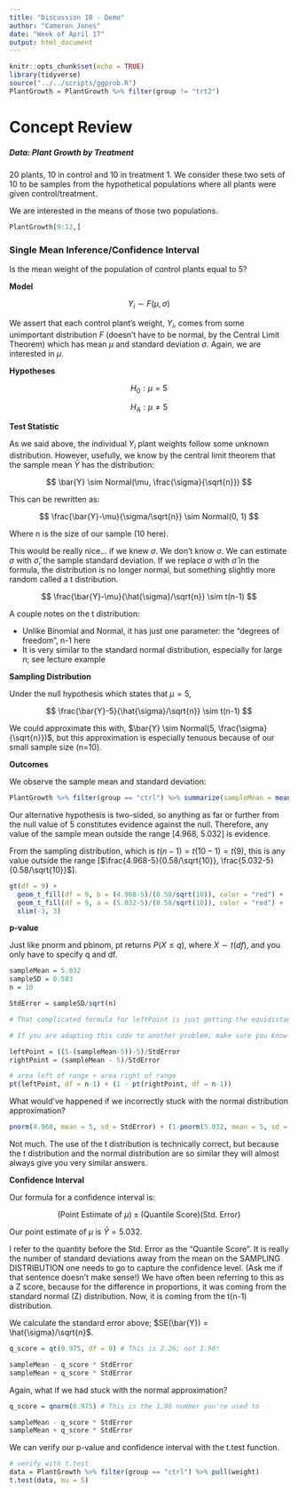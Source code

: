 ---
title: "Discussion 10 - Demo"
author: "Cameron Jones"
date: "Week of April 17"
output: html_document
---

```{r setup, include=FALSE}
knitr::opts_chunk$set(echo = TRUE)
library(tidyverse)
source("../../scripts/ggprob.R")
PlantGrowth = PlantGrowth %>% filter(group != "trt2")
```

# Concept Review

##### Data: Plant Growth by Treatment

20 plants, 10 in control and 10 in treatment 1. We consider these two sets of 10 to be samples from the hypothetical populations where all plants were given control/treatment.

We are interested in the means of those two populations.

```{r}
PlantGrowth[9:12,]
```


### Single Mean Inference/Confidence Interval

Is the mean weight of the population of control plants equal to 5?

**Model**

$$
Y_i \sim F(\mu, \sigma)
$$

We assert that each control plant's weight, $Y_i$, comes from some unimportant distribution $F$ (doesn't have to be normal, by the Central Limit Theorem) which has mean $\mu$ and standard deviation $\sigma$. Again, we are interested in $\mu$.

**Hypotheses**

$$
H_0: \mu = 5
$$

$$
H_A: \mu \neq 5
$$

**Test Statistic**

As we said above, the individual $Y_i$ plant weights follow some unknown distribution. However, usefully, we know by the central limit theorem that the sample mean $\bar{Y}$ has the distribution:

$$
\bar{Y} \sim Normal(\mu, \frac{\sigma}{\sqrt{n}})
$$

This can be rewritten as:

$$
\frac{\bar{Y}-\mu}{\sigma/\sqrt{n}} \sim Normal(0, 1)
$$

Where n is the size of our sample (10 here).

This would be really nice... if we knew $\sigma$. We don't know $\sigma$. We can estimate $\sigma$ with $\hat{\sigma}$, the sample standard deviation. If we replace $\sigma$ with $\hat{\sigma}$ in the formula, the distribution is no longer normal, but something slightly more random called a t distribution.

$$
\frac{\bar{Y}-\mu}{\hat{\sigma}/\sqrt{n}} \sim t(n-1)
$$

A couple notes on the t distribution:

  - Unlike Binomial and Normal, it has just one parameter: the "degrees of freedom", n-1 here
  - It is very similar to the standard normal distribution, especially for large n; see lecture example
  
**Sampling Distribution**

Under the null hypothesis which states that $\mu = 5$,

$$
\frac{\bar{Y}-5}{\hat{\sigma}/\sqrt{n}} \sim t(n-1)
$$

We could approximate this with, $\bar{Y} \sim Normal(5, \frac{\sigma}{\sqrt{n}})$, but this approximation is especially tenuous because of our small sample size (n=10).

**Outcomes**

We observe the sample mean and standard deviation:

```{r}
PlantGrowth %>% filter(group == "ctrl") %>% summarize(sampleMean = mean(weight), sampleSD = sd(weight))
```

Our alternative hypothesis is two-sided, so anything as far or further from the null value of 5 constitutes evidence against the null. Therefore, any value of the sample mean outside the range [4.968, 5.032] is evidence.

From the sampling distribution, which is $t(n-1) = t(10-1) = t(9)$, this is any value outside the range [$\frac{4.968-5}{0.58/\sqrt{10}}, \frac{5.032-5}{0.58/\sqrt{10}}$].

```{r, warning = FALSE}
gt(df = 9) +
  geom_t_fill(df = 9, b = (4.968-5)/(0.58/sqrt(10)), color = "red") +
  geom_t_fill(df = 9, a = (5.032-5)/(0.58/sqrt(10)), color = "red") +
  xlim(-3, 3)
```


**p-value**

Just like pnorm and pbinom, pt returns $P(X \leq q)$, where $X \sim t(df)$, and you only have to specify q and df.

```{r}
sampleMean = 5.032
sampleSD = 0.583
n = 10

StdError = sampleSD/sqrt(n)

# That complicated formula for leftPoint is just getting the equidistant point, 4.968, then subtracting that from 5. You can hard code it if you want.

# If you are adapting this code to another problem; make sure you know whether your observed sample mean is right or left of the null value!

leftPoint = ((5-(sampleMean-5))-5)/StdError
rightPoint = (sampleMean - 5)/StdError

# area left of range + area right of range
pt(leftPoint, df = n-1) + (1 - pt(rightPoint, df = n-1))
```

What would've happened if we incorrectly stuck with the normal distribution approximation?

```{r}
pnorm(4.968, mean = 5, sd = StdError) + (1-pnorm(5.032, mean = 5, sd = StdError))
```

Not much. The use of the t distribution is technically correct, but because the t distribution and the normal distribution are so similar they will almost always give you very similar answers.

**Confidence Interval**

Our formula for a confidence interval is:

$$
(\text{Point Estimate of } \mu) \pm (\text{Quantile Score})(\text{Std. Error})
$$

Our point estimate of $\mu$ is $\bar{Y} = 5.032$.

I refer to the quantity before the Std. Error as the "Quantile Score". It is really the number of standard deviations away from the mean on the SAMPLING DISTRIBUTION one needs to go to capture the confidence level. (Ask me if that sentence doesn't make sense!) We have often been referring to this as a Z score, because for the difference in proportions, it was coming from the standard normal (Z) distribution. Now, it is coming from the t(n-1) distribution.

We calculate the standard error above; $SE(\bar{Y}) = \hat{\sigma}/\sqrt{n}$.

```{r}
q_score = qt(0.975, df = 9) # This is 2.26; not 1.96! 

sampleMean - q_score * StdError
sampleMean + q_score * StdError
```

Again, what if we had stuck with the normal approximation?

```{r}
q_score = qnorm(0.975) # This is the 1.96 number you're used to

sampleMean - q_score * StdError
sampleMean + q_score * StdError
```

We can verify our p-value and confidence interval with the t.test function.

```{r}
# verify with t.test
data = PlantGrowth %>% filter(group == "ctrl") %>% pull(weight)
t.test(data, mu = 5)
```

